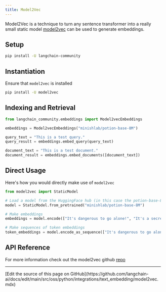```yaml
---
title: Model2Vec
---
```


Model2Vec is a technique to turn any sentence transformer into a really small static model
[model2vec](https://github.com/MinishLab/model2vec) can be used to generate embeddings.

## Setup

```bash
pip install -U langchain-community
```

## Instantiation

Ensure that `model2vec` is installed

```bash
pip install -U model2vec
```

## Indexing and Retrieval

```python
from langchain_community.embeddings import Model2vecEmbeddings
```

```python
embeddings = Model2vecEmbeddings("minishlab/potion-base-8M")
```

```python
query_text = "This is a test query."
query_result = embeddings.embed_query(query_text)
```

```python
document_text = "This is a test document."
document_result = embeddings.embed_documents([document_text])
```

## Direct Usage

Here's how you would directly make use of `model2vec`

```python
from model2vec import StaticModel

# Load a model from the HuggingFace hub (in this case the potion-base-8M model)
model = StaticModel.from_pretrained("minishlab/potion-base-8M")

# Make embeddings
embeddings = model.encode(["It's dangerous to go alone!", "It's a secret to everybody."])

# Make sequences of token embeddings
token_embeddings = model.encode_as_sequence(["It's dangerous to go alone!", "It's a secret to everybody."])
```

## API Reference

For more information check out the model2vec github [repo](https://github.com/MinishLab/model2vec)

---

<Callout icon="pen-to-square" iconType="regular">
  [Edit the source of this page on GitHub](https://github.com/langchain-ai/docs/edit/main/src/oss/python/integrations/text_embedding/model2vec.mdx)
</Callout>
